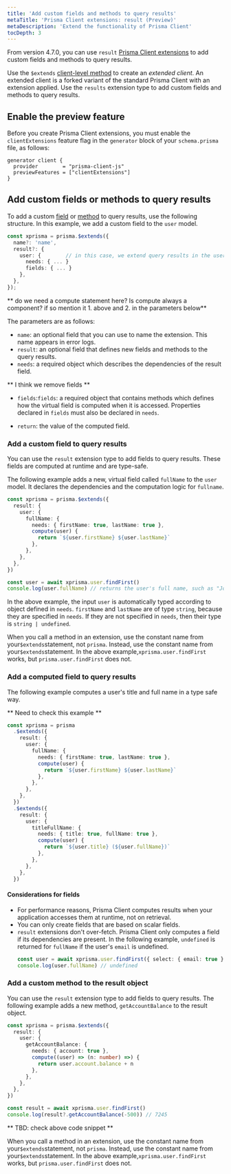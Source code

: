 ```yaml
---
title: 'Add custom fields and methods to query results'
metaTitle: 'Prisma Client extensions: result (Preview)'
metaDescription: 'Extend the functionality of Prisma Client'
tocDepth: 3
---
```


<TopBlock>

From version 4.7.0, you can use `result` [Prisma Client extensions](/concepts/components/prisma-client/client-extensions) to add custom fields and methods to query results.

Use the `$extends` [client-level method](/reference/api-reference/prisma-client-reference#client-methods) to create an _extended client_. An extended client is a forked variant of the standard Prisma Client with an extension applied. Use the `results` extension type to add custom fields and methods to query results.

</TopBlock>

## Enable the preview feature

Before you create Prisma Client extensions, you must enable the `clientExtensions` feature flag in the `generator` block of your `schema.prisma` file, as follows:

```prisma
generator client {
  provider        = "prisma-client-js"
  previewFeatures = ["clientExtensions"]
}
```

## Add custom fields or methods to query results

To add a custom [field](#add-a-custom-field-to-the-results-object) or [method](#add-a-custom-method-to-the-results-object) to query results, use the following structure. In this example, we add a custom field to the `user` model.

```ts
const xprisma = prisma.$extends({
  name?: 'name',
  result?: {
    user: {        // in this case, we extend query results in the user model
      needs: { ... }
      fields: { ... }
    },
  },
});
```

** do we need a compute statement here? Is compute always a component? if so mention it 1. above and 2. in the parameters below**

The parameters are as follows:

- `name`: an optional field that you can use to name the extension. This name appears in error logs.
- `result`: an optional field that defines new fields and methods to the query results.
- `needs`: a required object which describes the dependencies of the result field.

** I think we remove fields **

- `fields`:`fields`: a required object that contains methods which defines how the virtual field is computed when it is accessed. Properties declared in `fields` must also be declared in `needs`.

- `return`: the value of the computed field.

### Add a custom field to query results

You can use the `result` extension type to add fields to query results. These fields are computed at runtime and are type-safe.

The following example adds a new, virtual field called `fullName` to the `user` model. It declares the dependencies and the computation logic for `fullname`.

```ts
const xprisma = prisma.$extends({
  result: {
    user: {
      fullName: {
        needs: { firstName: true, lastName: true },
        compute(user) {
          return `${user.firstName} ${user.lastName}`
        },
      },
    },
  },
})

const user = await xprisma.user.findFirst()
console.log(user.fullName) // returns the user's full name, such as "John Doe"
```

In the above example, the input `user` is automatically typed according to object defined in `needs`. `firstName` and `lastName` are of type `string`, because they are specified in `needs`. If they are not specified in `needs`, then their type is `string | undefined`.

When you call a method in an extension, use the constant name from your`$extends`statement, not `prisma`. Instead, use the constant name from your`$extends`statement. In the above example,`xprisma.user.findFirst` works, but `prisma.user.findFirst` does not.

### Add a computed field to query results

The following example computes a user's title and full name in a type safe way.

** Need to check this example **

```ts
const xprisma = prisma
  .$extends({
    result: {
      user: {
        fullName: {
          needs: { firstName: true, lastName: true },
          compute(user) {
            return `${user.firstName} ${user.lastName}`
          },
        },
      },
    },
  })
  .$extends({
    result: {
      user: {
        titleFullName: {
          needs: { title: true, fullName: true },
          compute(user) {
            return `${user.title} (${user.fullName})`
          },
        },
      },
    },
  })
```

#### Considerations for fields

- For performance reasons, Prisma Client computes results when your application accesses them at runtime, not on retrieval.
- You can only create fields that are based on scalar fields.
- `result` extensions don't over-fetch. Prisma Client only computes a field if its dependencies are present. In the following example, `undefined` is returned for `fullName` if the user's `email` is undefined.
  ```ts
  const user = await xprisma.user.findFirst({ select: { email: true }))
  console.log(user.fullName) // undefined
  ```

### Add a custom method to the result object

You can use the `result` extension type to add fields to query results. The following example adds a new method, `getAccountBalance` to the result object.

```ts
const xprisma = prisma.$extends({
  result: {
    user: {
      getAccountBalance: {
        needs: { account: true },
        compute((user) => (n: number) =>) {
          return user.account.balance + n
        },
      },
    },
  },
})

const result = await xprisma.user.findFirst()
console.log(result?.getAccountBalance(-500)) // 7245
```

** TBD: check above code snippet **

When you call a method in an extension, use the constant name from your`$extends`statement, not `prisma`. Instead, use the constant name from your`$extends`statement. In the above example,`xprisma.user.findFirst` works, but `prisma.user.findFirst` does not.
